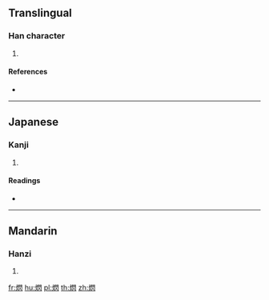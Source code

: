 {{character info/new}}
==Translingual==

===Han character===
{{Han char|rn=86|rad=火|as=10|sn=14|four=|canj=FANO}}

# {{defn|Han|sort=火10}}

====References====
* {{Han ref|kx=0679.140|dkj=19297|dj=1091.020|hdz=32225.090|uh=718C|ud=29068}}

----

==Japanese==

===Kanji===
{{ja-kanji|grade=|rs=火10}}

# {{defn|lang=ja|sort=火10}}

====Readings====
* {{ja-readings|on=[[せん]] (sen)|kun=[[もえあがる]] (moeagaru)}}

----

==Mandarin==

===Hanzi===
{{cmn-hanzi|pin=[[shàn]] ([[shan4]])|wg=shan<sup>4</sup>}}

# {{defn|lang=cmn|sort=火10}}

[[fr:熌]]
[[hu:熌]]
[[pl:熌]]
[[th:熌]]
[[zh:熌]]